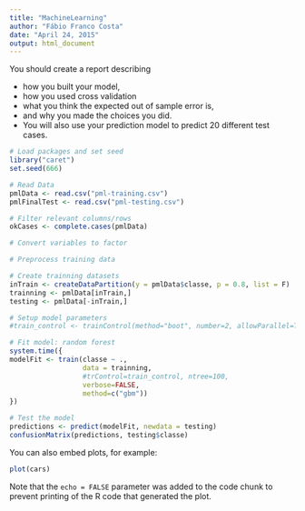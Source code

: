 ```yaml
---
title: "MachineLearning"
author: "Fábio Franco Costa"
date: "April 24, 2015"
output: html_document
---
```



You should create a report describing  

* how you built your model,
* how you used cross validation  
* what you think the expected out of sample error is, 
* and why you made the choices you did.  
* You will also use your prediction model to predict 20 different test cases. 


```r
# Load packages and set seed
library("caret")
set.seed(666)

# Read Data
pmlData <- read.csv("pml-training.csv")
pmlFinalTest <- read.csv("pml-testing.csv") 

# Filter relevant columns/rows
okCases <- complete.cases(pmlData)

# Convert variables to factor 

# Preprocess training data

# Create trainning datasets
inTrain <- createDataPartition(y = pmlData$classe, p = 0.8, list = F)
trainning <- pmlData[inTrain,]
testing <- pmlData[-inTrain,]

# Setup model parameters
#train_control <- trainControl(method="boot", number=2, allowParallel=TRUE)

# Fit model: random forest
system.time({
modelFit <- train(classe ~ .,
                  data = trainning,
                  #trControl=train_control, ntree=100,
                  verbose=FALSE,
                  method=c("gbm"))
})

# Test the model
predictions <- predict(modelFit, newdata = testing)
confusionMatrix(predictions, testing$classe)

```

You can also embed plots, for example:

```r
plot(cars)
```

Note that the `echo = FALSE` parameter was added to the code chunk to prevent printing of the R code that generated the plot.

